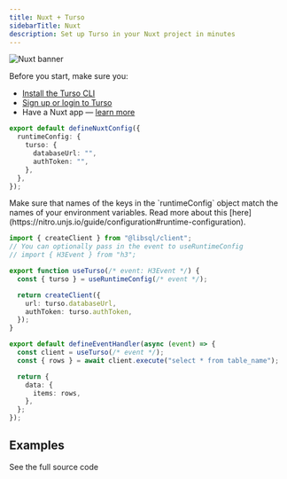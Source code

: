 ```yaml
---
title: Nuxt + Turso
sidebarTitle: Nuxt
description: Set up Turso in your Nuxt project in minutes
---
```


![Nuxt banner](/images/guides/nuxt-banner.png)

Before you start, make sure you:

- [Install the Turso CLI](/cli/installation)
- [Sign up or login to Turso](/cli/authentication#signup)
- Have a Nuxt app &mdash; [learn more](https://nuxt.com/docs/getting-started/installation#new-project)

<Steps>

<Step title="Install the libSQL SDK">

<Snippet file="install-libsql-client-ts.mdx" />

</Step>

<Step title="Configure database credentials">

<Snippet file="retrieve-database-credentials.mdx" />

</Step>

<Step title="Configure variables inside Nuxt's runtime config.">

```ts nuxt.config.ts
export default defineNuxtConfig({
  runtimeConfig: {
    turso: {
      databaseUrl: "",
      authToken: "",
    },
  },
});
```

<Note>
  Make sure that names of the keys in the `runtimeConfig` object match the names
  of your environment variables. Read more about this
  [here](https://nitro.unjs.io/guide/configuration#runtime-configuration).
</Note>

</Step>

<Step title="Configure LibSQL Client.">

```ts server/utils/turso.ts
import { createClient } from "@libsql/client";
// You can optionally pass in the event to useRuntimeConfig
// import { H3Event } from "h3";

export function useTurso(/* event: H3Event */) {
  const { turso } = useRuntimeConfig(/* event */);

  return createClient({
    url: turso.databaseUrl,
    authToken: turso.authToken,
  });
}
```

</Step>

<Step title="Execute SQL">

```ts server/api/items.get.ts
export default defineEventHandler(async (event) => {
  const client = useTurso(/* event */);
  const { rows } = await client.execute("select * from table_name");

  return {
    data: {
      items: rows,
    },
  };
});
```

</Step>

</Steps>

## Examples

<CardGroup cols={2}>
  <Card
    title="Website + App"
    icon="github"
    href="https://github.com/tursodatabase/examples/tree/master/app-top-web-frameworks"
  >
    See the full source code
  </Card>
</CardGroup>
